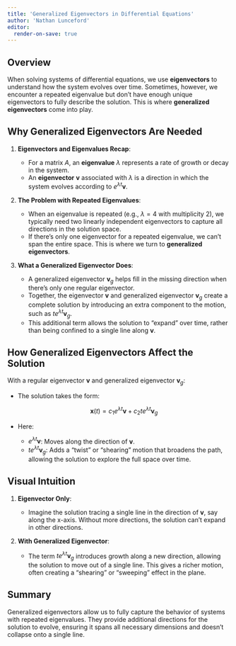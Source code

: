 ```yaml
---
title: 'Generalized Eigenvectors in Differential Equations'
author: 'Nathan Lunceford'
editor:
  render-on-save: true
---
```


## Overview

When solving systems of differential equations, we use **eigenvectors** to
understand how the system evolves over time. Sometimes, however, we encounter a
repeated eigenvalue but don't have enough unique eigenvectors to fully describe
the solution. This is where **generalized eigenvectors** come into play.

## Why Generalized Eigenvectors Are Needed

1. **Eigenvectors and Eigenvalues Recap**:

   - For a matrix $A$, an **eigenvalue** $\lambda$ represents a rate of growth
     or decay in the system.
   - An **eigenvector** $\mathbf{v}$ associated with $\lambda$ is a direction in
     which the system evolves according to $e^{\lambda t} \mathbf{v}$.

2. **The Problem with Repeated Eigenvalues**:

   - When an eigenvalue is repeated (e.g., $\lambda = 4$ with multiplicity 2),
     we typically need two linearly independent eigenvectors to capture all
     directions in the solution space.
   - If there’s only one eigenvector for a repeated eigenvalue, we can't span
     the entire space. This is where we turn to **generalized eigenvectors**.

3. **What a Generalized Eigenvector Does**:

   - A generalized eigenvector $\mathbf{v}_g$ helps fill in the missing
     direction when there's only one regular eigenvector.
   - Together, the eigenvector $\mathbf{v}$ and generalized eigenvector
     $\mathbf{v}_g$ create a complete solution by introducing an extra component
     to the motion, such as $t e^{\lambda t} \mathbf{v}_g$.
   - This additional term allows the solution to "expand" over time, rather than
     being confined to a single line along $\mathbf{v}$.

## How Generalized Eigenvectors Affect the Solution

With a regular eigenvector $\mathbf{v}$ and generalized eigenvector
$\mathbf{v}_g$:

- The solution takes the form:

  $$
  \mathbf{x}(t) = c_1 e^{\lambda t} \mathbf{v} + c_2 t e^{\lambda t} \mathbf{v}_g
  $$

- Here:

  - $e^{\lambda t} \mathbf{v}$: Moves along the direction of $\mathbf{v}$.
  - $t e^{\lambda t} \mathbf{v}_g$: Adds a "twist" or "shearing" motion that
    broadens the path, allowing the solution to explore the full space over
    time.

## Visual Intuition

1. **Eigenvector Only**:

   - Imagine the solution tracing a single line in the direction of
     $\mathbf{v}$, say along the x-axis. Without more directions, the solution
     can't expand in other directions.

2. **With Generalized Eigenvector**:

   - The term $t e^{\lambda t} \mathbf{v}_g$ introduces growth along a new
     direction, allowing the solution to move out of a single line. This gives a
     richer motion, often creating a "shearing" or "sweeping" effect in the
     plane.

## Summary

Generalized eigenvectors allow us to fully capture the behavior of systems with
repeated eigenvalues. They provide additional directions for the solution to
evolve, ensuring it spans all necessary dimensions and doesn’t collapse onto a
single line.
